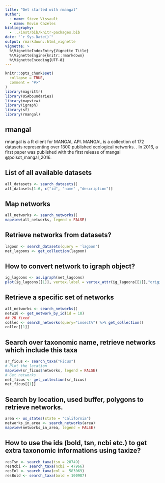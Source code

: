 ---
title: "Get started with rmangal"
author:
  - name: Steve Vissault
  - name: Kevin Cazeles
bibliography:
  - ../inst/bib/knitr-packages.bib
date: "`r Sys.Date()`"
output: rmarkdown::html_vignette
vignette: >
  %\VignetteIndexEntry{Vignette Title}
  %\VignetteEngine{knitr::rmarkdown}
  %\VignetteEncoding{UTF-8}
---


```{r setup, include = FALSE}
knitr::opts_chunk$set(
  collapse = TRUE,
  comment = "#>"
)
library(magrittr)
library(USAboundaries)
library(mapview)
library(igraph)
library(sf)
library(rmangal)
```


## rmangal

rmangal is a R client for MANGAL API. MANGAL is a collection of 172
datasets representing over 1300 published ecological networks.
[](http://www.mangal.io/about/). In 2016, a first paper was published with the
first release of mangal @poisot_mangal_2016.



## List of all available datasets

```{R}
all_datasets <- search_datasets()
all_datasets[1:6, c("id", "name" ,"description")]
```

## Map networks

```{R}
all_networks <- search_networks()
mapview(all_networks, legend = FALSE)
```

## Retrieve networks from datasets?

```{R}
lagoon <- search_datasets(query = 'lagoon')
net_lagoons <- get_collection(lagoon)
```


## How to convert network to igraph object?

```{R}
ig_lagoons <- as.igraph(net_lagoons)
plot(ig_lagoons[[1]], vertex.label = vertex_attr(ig_lagoons[[1]],"original_name"))
```


## Retrieve a specific set of networks

```{R}
all_networks <- search_networks()
netw18 <- get_network_by_id(id = 18)
## 2B fixed
collec <- search_networks(query="insect%") %>% get_collection()
collec[[1]]
```

## Search over taxonomic name, retrieve networks which include this taxa

```{R}
sr_ficus <- search_taxa("Ficus")
# Plot the location
mapview(sr_ficus$networks, legend = FALSE)
# Get networks
net_ficus <- get_collection(sr_ficus)
net_ficus[[1]]
```

## Search by location, used buffer, polygons to retrieve networks.

```{R}
area <- us_states(state = "california")
networks_in_area <- search_networks(area)
mapview(networks_in_area, legend = FALSE)
```

## How to use the ids (bold, tsn, ncbi etc.) to get extra taxonomic informations using taxize?

```{R}
resTsn <- search_taxa(tsn = 28749)
resNcbi <- search_taxa(ncbi = 47966)
resEol <- search_taxa(eol =  583069)
resBold <- search_taxa(bold = 100987)
```
